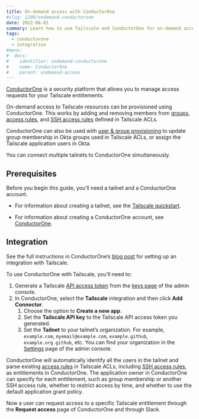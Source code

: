 ```yaml
---
title: On-demand access with ConductorOne
#slug: 1208/ondemand-conductorone
date: 2022-08-01
summary: Learn how to use Tailscale and ConductorOne for on-demand access to your Tailscale network.
tags:
  - conductorone
  - integration
#menu:
#  docs:
#    identifier: ondemand-conductorone
#    name: ConductorOne
#    parent: ondemand-access
---
```


[ConductorOne][conductorone] is a security platform that allows you to manage access requests for your Tailscale entitlements.

On-demand access to Tailscale resources can be provisioned using ConductorOne. This works by adding and removing members from [groups][groups], [access rules][access-rules], and [SSH access rules][ssh-access-rules] defined in Tailscale ACLs.

ConductorOne can also be used with [user & group provisioning][provisioning] to update group membership in Okta groups used in Tailscale ACLs, or assign the Tailscale application users in Okta.

You can connect multiple tailnets to ConductorOne simultaneously.

## Prerequisites

Before you begin this guide, you’ll need a tailnet and a ConductorOne account.

- For information about creating a tailnet, see the [Tailscale quickstart][tailscale-quickstart].

- For information about creating a ConductorOne account, see [ConductorOne][conductorone].

## Integration

See the full instructions in ConductorOne’s [blog post][blog-post] for setting up an integration with Tailscale.

To use ConductorOne with Tailscale, you’ll need to:

1. Generate a Tailscale [API access token][access-token] from the [keys page][keys-page] of the admin console.
1. In ConductorOne, select the **Tailscale** integration and then click **Add Connector**.
   1. Choose the option to **Create a new app**.
   1. Set the **Tailscale API key** to the Tailscale API access token you generated.
   1. Set the **Tailnet** to your tailnet’s organization. For example, `example.com`, `myemail@example.com`, `example.github`,
      `example.org.github`, etc. You can find your organization in the [Settings][settings] page of the admin console.

ConductorOne will automatically identify all the users in the tailnet and parse existing [access rules][access-rules] in Tailscale
ACLs, including [SSH access rules][ssh-access-rules], as entitlements in ConductorOne. The application owner in ConductorOne can specify for each
entitlement, such as group membership or another SSH access rule, whether to restrict access by time, and whether to
use the default application grant policy.

Now a user can request access to a specific Tailscale entitlement through the **Request access** page of ConductorOne and through Slack.

[access-rules]: /kb/1018/acls/#acl-rules
[admin-console]: https://login.tailscale.com/admin
[blog-post]: https://www.conductorone.com/blog/implementing-least-privilege-access-tailscale-conductorone
[access-token]: /kb/1101/api/
[conductorone]: https://www.conductorone.com/
[groups]: /kb/1018/acls/#groups
[keys-page]: https://login.tailscale.com/admin/settings/keys
[provisioning]: /kb/1180/sso-okta-scim/
[settings]: https://login.tailscale.com/admin/settings/
[ssh-access-rules]: /kb/1018/acls/#tailscale-ssh
[tailscale-quickstart]: /kb/1017/install/
